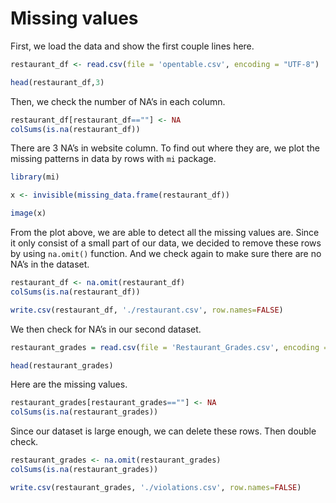 # Missing values
First, we load the data and show the first couple lines here.
```r
restaurant_df <- read.csv(file = 'opentable.csv', encoding = "UTF-8")

head(restaurant_df,3)
```
Then, we check the number of NA's in each column. 

```r
restaurant_df[restaurant_df==""] <- NA
colSums(is.na(restaurant_df))
```


There are 3 NA's in website column. To find out where they are, we plot the missing patterns in data by rows with `mi` package.

```r
library(mi)

x <- invisible(missing_data.frame(restaurant_df))

image(x)

```

From the plot above, we are able to detect all the missing values are. Since it only consist of a small part of our data, we decided to remove these rows by using `na.omit()` function. And we check again to make sure there are no NA's in the dataset. 

```r
restaurant_df <- na.omit(restaurant_df)
colSums(is.na(restaurant_df))
```



```r
write.csv(restaurant_df, './restaurant.csv', row.names=FALSE)
```

We then check for NA's in our second dataset.

```r
restaurant_grades = read.csv(file = 'Restaurant_Grades.csv', encoding = "UTF-8")

head(restaurant_grades)
```
Here are the missing values.

```r
restaurant_grades[restaurant_grades==""] <- NA
colSums(is.na(restaurant_grades))
```

Since our dataset is large enough, we can delete these rows. Then double check.

```r
restaurant_grades <- na.omit(restaurant_grades)
colSums(is.na(restaurant_grades))
```       

```r
write.csv(restaurant_grades, './violations.csv', row.names=FALSE)
```